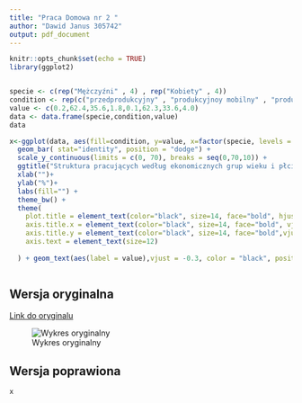 ---
title: "Praca Domowa nr 2 "
author: "Dawid Janus 305742"
output: pdf_document
---

```{r setup, include=FALSE}
knitr::opts_chunk$set(echo = TRUE)
library(ggplot2)


specie <- c(rep("Mężczyźni" , 4) , rep("Kobiety" , 4))
condition <- rep(c("przedprodukcyjny" , "produkcyjnoy mobilny" , "produkcyjny niemobilny", "poprodukcyjny") , 2)
value <- c(0.2,62.4,35.6,1.8,0.1,62.3,33.6,4.0)
data <- data.frame(specie,condition,value)
data

x<-ggplot(data, aes(fill=condition, y=value, x=factor(specie, levels = c("Mężczyźni", "Kobiety")))) + 
  geom_bar( stat="identity", position = "dodge") +
  scale_y_continuous(limits = c(0, 70), breaks = seq(0,70,10)) +
  ggtitle("Struktura pracujących według ekonomicznych grup wieku i płci") +
  xlab("")+
  ylab("%")+
  labs(fill="") +
  theme_bw() +
  theme(
    plot.title = element_text(color="black", size=14, face="bold", hjust=0),
    axis.title.x = element_text(color="black", size=14, face="bold", vjust = 0.1),
    axis.title.y = element_text(color="black", size=14, face="bold",vjust=0.5),
    axis.text = element_text(size=12)
      
  ) + geom_text(aes(label = value),vjust = -0.3, color = "black", position = position_dodge(0.9))



```
## Wersja oryginalna

[Link do oryginalu]("https://stat.gov.pl/spisy-powszechne/nsp-2011/nsp-2011-wyniki/aktywnosc-ekonomiczna-ludnosci-polski-nsp-2011,12,1.html")

![Wykres oryginalny](abc.JPG)

\newpage
## Wersja poprawiona

```{r echo=FALSE}
x
```

